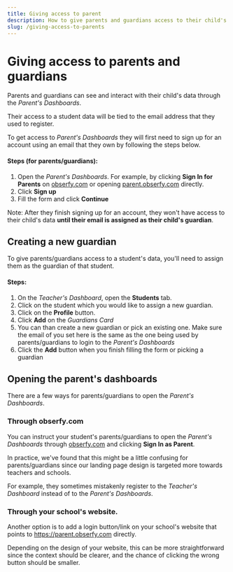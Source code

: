 ```yaml
---
title: Giving access to parent
description: How to give parents and guardians access to their child's data.
slug: /giving-access-to-parents
---
```


# Giving access to parents and guardians

Parents and guardians can see and interact with their child's data through the _Parent's Dashboards_.

Their access to a student data will be tied to the email address that they used to register.

To get access to _Parent's Dashboards_ they will first need to sign up for an account using an email that they own by
following the steps below.

#### Steps (for parents/guardians):

1. Open the _Parent's Dashboards_. For example, by clicking **Sign In for Parents** on [obserfy.com](https://obserfy.com) or opening
   [parent.obserfy.com](https://parent.obserfy.com) directly.
2. Click **Sign up**
3. Fill the form and click **Continue**

Note: After they finish signing up for an account, they won't have access to their child's data **until their email is assigned
as their child's guardian**.

## Creating a new guardian

To give parents/guardians access to a student's data, you'll need to assign them as the guardian of that student.

#### Steps:

1. On the _Teacher's Dashboard_, open the **Students** tab.
2. Click on the student which you would like to assign a new guardian.
3. Click on the **Profile** button.
4. Click **Add** on the _Guardians Card_
5. You can than create a new guardian or pick an existing one. Make sure the email of you set here is the same
   as the one being used by parents/guardians to login to the _Parent's Dashboards_
6. Click the **Add** button when you finish filling the form or picking a guardian

## Opening the parent's dashboards

There are a few ways for parents/guardians to open the _Parent's Dashboards_.

### Through obserfy.com

You can instruct your student's parents/guardians to open the _Parent's Dashboards_ through
[obserfy.com](https://obserfy.com) and clicking **Sign In as Parent**.

In practice, we've found that this might be a little confusing for parents/guardians since our landing page design is
targeted more towards teachers and schools.

For example, they sometimes mistakenly register to the _Teacher's Dashboard_ instead of to the _Parent's Dashboards_.

### Through your school's website.

Another option is to add a login button/link on your school's website that points to https://parent.obserfy.com directly.

Depending on the design of your website, this can be more straightforward since the context should be clearer, and the chance
of clicking the wrong button should be smaller.
